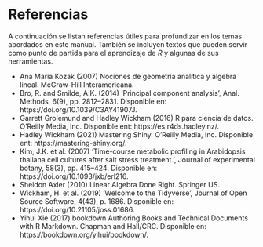 # Referencias 

A continuación se listan referencias útiles para profundizar en los temas abordados en este manual. También se incluyen textos que pueden servir como punto de partida para el aprendizaje de *R* y algunas de sus herramientas.  

* Ana María Kozak (2007) Nociones de geometría analítica y álgebra lineal. McGraw-Hill Interamericana.
* Bro, R. and Smilde, A.K. (2014) ‘Principal component analysis’, Anal. Methods, 6(9), pp. 2812–2831. Disponible en: https://doi.org/10.1039/C3AY41907J.
* Garrett Grolemund and Hadley Wickham (2016) R para ciencia de datos. O’Reilly Media, Inc. Disponible ent: https://es.r4ds.hadley.nz/.
* Hadley Wickham (2021) Mastering Shiny. O’Reilly Media, Inc. Disponible ent: https://mastering-shiny.org/.
* Kim, J.K. et al. (2007) ‘Time-course metabolic profiling in Arabidopsis thaliana cell cultures after salt stress treatment.’, Journal of experimental botany, 58(3), pp. 415–424. Disponible en: https://doi.org/10.1093/jxb/erl216.
* Sheldon Axler (2010) Linear Algebra Done Right. Springer US.
* Wickham, H. et al. (2019) ‘Welcome to the Tidyverse’, Journal of Open Source Software, 4(43), p. 1686. Disponible en: https://doi.org/10.21105/joss.01686.
* Yihui Xie (2017) bookdown Authoring Books and Technical Documents with R Markdown. Chapman and Hall/CRC. Disponible en: https://bookdown.org/yihui/bookdown/.